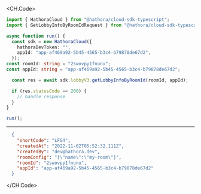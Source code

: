 
<CH.Code>
```typescript GetLobbyInfoByRoomId.ts
import { HathoraCloud } from "@hathora/cloud-sdk-typescript";
import { GetLobbyInfoByRoomIdRequest } from "@hathora/cloud-sdk-typescript/dist/models/operations";

async function run() {
  const sdk = new HathoraCloud({
    hathoraDevToken: "",
    appId: "app-af469a92-5b45-4565-b3c4-b79878de67d2",
  });
const roomId: string = "2swovpy1fnunu";
const appId: string = "app-af469a92-5b45-4565-b3c4-b79878de67d2";

  const res = await sdk.lobbyV3.getLobbyInfoByRoomId(roomId, appId);

  if (res.statusCode == 200) {
    // handle response
  }
}

run();
```
---

```json Example Response
  {
    "shortCode": "LFG4",
    "createdAt": "2022-11-02T05:52:32.111Z",
    "createdBy": "dev@hathora.dev",
    "roomConfig": "{\"name\":\"my-room\"}",
    "roomId": "2swovpy1fnunu",
    "appId": "app-af469a92-5b45-4565-b3c4-b79878de67d2"
  }
```
</CH.Code>
